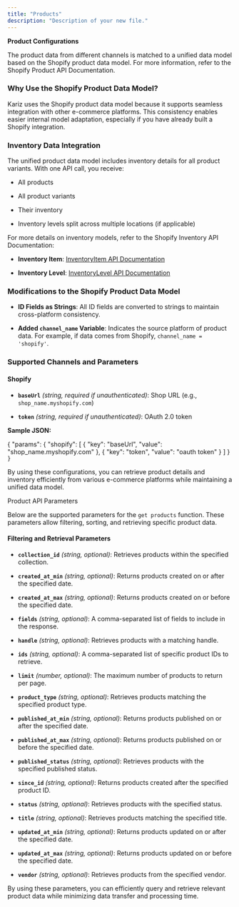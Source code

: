 ```yaml
---
title: "Products"
description: "Description of your new file."
---
```


**Product Configurations**

The product data from different channels is matched to a unified data model based on the Shopify product data model. For more information, refer to the Shopify Product API Documentation.

### Why Use the Shopify Product Data Model?

Kariz uses the Shopify product data model because it supports seamless integration with other e-commerce platforms. This consistency enables easier internal model adaptation, especially if you have already built a Shopify integration.

### Inventory Data Integration

The unified product data model includes inventory details for all product variants. With one API call, you receive:

* All products

* All product variants

* Their inventory

* Inventory levels split across multiple locations (if applicable)

For more details on inventory models, refer to the Shopify Inventory API Documentation:

* **Inventory Item**: [InventoryItem API Documentation]()

* **Inventory Level**: [InventoryLevel API Documentation]()

### Modifications to the Shopify Product Data Model

* **ID Fields as Strings**: All ID fields are converted to strings to maintain cross-platform consistency.

* **Added `channel_name` Variable**: Indicates the source platform of product data. For example, if data comes from Shopify, `channel_name = 'shopify'`.

### Supported Channels and Parameters

#### **Shopify**

* **`baseUrl`** *(string, required if unauthenticated)*: Shop URL (e.g., `shop_name.myshopify.com`)

* **`token`** *(string, required if unauthenticated)*: OAuth 2.0 token

**Sample JSON:**

\{
&#x20; "params": \{
&#x20;   "shopify": \[
&#x20;     \{ "key": "baseUrl", "value": "shop\_name.myshopify.com" },
&#x20;     \{ "key": "token", "value": "oauth token" }
&#x20;   ]
&#x20; }
`}`

By using these configurations, you can retrieve product details and inventory efficiently from various e-commerce platforms while maintaining a unified data model.


Product API Parameters

Below are the supported parameters for the `get products` function. These parameters allow filtering, sorting, and retrieving specific product data.

#### **Filtering and Retrieval Parameters**

* **`collection_id`** *(string, optional)*: Retrieves products within the specified collection.

* **`created_at_min`** *(string, optional)*: Returns products created on or after the specified date.

* **`created_at_max`** *(string, optional)*: Returns products created on or before the specified date.

* **`fields`** *(string, optional)*: A comma-separated list of fields to include in the response.

* **`handle`** *(string, optional)*: Retrieves products with a matching handle.

* **`ids`** *(string, optional)*: A comma-separated list of specific product IDs to retrieve.

* **`limit`** *(number, optional)*: The maximum number of products to return per page.

* **`product_type`** *(string, optional)*: Retrieves products matching the specified product type.

* **`published_at_min`** *(string, optional)*: Returns products published on or after the specified date.

* **`published_at_max`** *(string, optional)*: Returns products published on or before the specified date.

* **`published_status`** *(string, optional)*: Retrieves products with the specified published status.

* **`since_id`** *(string, optional)*: Returns products created after the specified product ID.

* **`status`** *(string, optional)*: Retrieves products with the specified status.

* **`title`** *(string, optional)*: Retrieves products matching the specified title.

* **`updated_at_min`** *(string, optional)*: Returns products updated on or after the specified date.

* **`updated_at_max`** *(string, optional)*: Returns products updated on or before the specified date.

* **`vendor`** *(string, optional)*: Retrieves products from the specified vendor.

By using these parameters, you can efficiently query and retrieve relevant product data while minimizing data transfer and processing time.